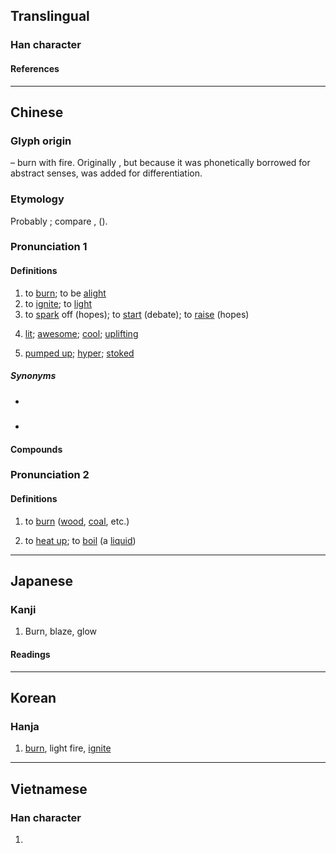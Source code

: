 {{character info}}
==Translingual==

===Han character===
{{Han char|rn=86|rad=火|as=12|sn=16|four=93833|canj=FBKF|ids=⿰火然}}

====References====
{{Han ref|kx=0682.070|dkj=19394|dj=1094.060|hdz=32235.110|uh=71C3}}

----

==Chinese==

===Glyph origin===
{{Han etym}}
{{Han compound|火|然|ls=psc|c1=s|c2=p|t1=fire}} – burn with fire. Originally {{och-l|然}}, but because it was phonetically borrowed for abstract senses, {{m|zh|火}} was added for differentiation.

===Etymology===
Probably {{der|zh|sit}}; compare {{cog|kac|nan||to light}}, {{m|kac|shanan||torch}} ({{zh-ref|Schuessler, 2007}}).

===Pronunciation 1===
{{zh-forms|alt=然,㸐,𤆂-second round simplified}}

{{zh-pron
|m=rán
|m-s=ran2
|c=jin4
|c-t=ngen3
|g=len4
|h=pfs=yèn;gd=yan2
|j=ran1/ran2
|mb=ǐng
|md=iòng
|mn=xm,qz,tp:liân/zz,kh:jiân
|mn_note=literary
|mn-t=riang5/riêng5
|mn-t_note=literary (riêng5 - Chaozhou)
|w=3zoe
|x=yenn2
|mc=y
|oc=y
|ma=y
|cat=v,a
}}

====Definitions====
{{zh-hanzi}}

# to [[burn]]; to be [[alight]]
# to [[ignite]]; to [[light]]
# to [[spark]] off (hopes); to [[start]] (debate); to [[raise]] (hopes)
# {{lb|zh|neologism|slang}} [[lit]]; [[awesome]]; [[cool]]; [[uplifting]]
# {{lb|zh|neologism|slang}} [[pumped up]]; [[hyper]]; [[stoked]]

=====Synonyms=====
* {{s|to burn}} {{zh-l|焚燒}}
* {{s|to ignite}}
{{zh-syn-saurus|點燃}}

====Compounds====
{{zh-der|燃點|燃放|燃料|燃眉之急|燃氣輪機|燃燒|燃燒彈|助燃|可燃性|完全燃燒|內燃機|引燃|外燃機|可燃物|燃膏繼晷|燃臍|燃藜|淨化燃煤|燃糠照薪|燃燈佛|煮豆燃萁|燃犀|燃料礦物|燃糠自照|核子燃料|燃犀溫嶠|燃萁煮豆|燃眉|燃料油|死灰復燃|核燃料|點燃|自燃|斷臂燃身|沈燃|洞燃|燃指|燃火|燃灰|燃灼|燃石|燃糠|燃肉身燈|燃萁之敏|燃萁煎豆|燃頂|燃鼎|燔燃|燼燃|犀燃|犀燃燭照|臍燃|豆萁燃豆}}

===Pronunciation 2===
{{zh-forms|alt=焚-Hokkien,煆-Teochew; Hainanese,炾-Teochew}}
{{zh-pron
|mn=hiâⁿ
|mn_note=hiâⁿ - vernacular
|mn-t=hian5
|mn-t_note=vernacular
|mc=y
|oc=y
|cat=v
}}

====Definitions====
{{zh-hanzi}}

# {{lb|zh|Hokkien|Teochew|Hainanese}} to [[burn]] ([[wood]], [[coal]], etc.)
# {{lb|zh|Hokkien|Teochew}} to [[heat up]]; to [[boil]] (a [[liquid]])
#: {{zh-x|燃水|to '''heat up''' water; to '''boil''' water|MN}}

{{zh-cat|Advanced|Fire}}

----

==Japanese==

===Kanji===
{{ja-kanji|grade=5|rs=火12}}

# Burn, blaze, glow

====Readings====
{{ja-readings
|goon=ねん
|kanon=ぜん
|kun=も-える<も-ゆ, も-す, も-やす
}}

----

==Korean==

===Hanja===
{{ko-hanja|연}}

# [[burn]], light fire, [[ignite]]

----

==Vietnamese==

===Han character===
{{vi-readings|readings=nhiên,nhen|rs=火12}}

# {{rfdef|vi|sort=火12}}